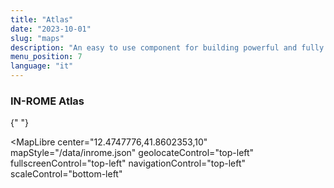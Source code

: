 ```yaml
---
title: "Atlas"
date: "2023-10-01"
slug: "maps"
description: "An easy to use component for building powerful and fully customizable maps"
menu_position: 7
language: "it"
---
```



### IN-ROME Atlas

{" "}

<MapLibre
  center="12.4747776,41.8602353,10"
  mapStyle="/data/inrome.json"
  geolocateControl="top-left"
  fullscreenControl="top-left"
  navigationControl="top-left"
  scaleControl="bottom-left"
></MapLibre>
